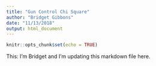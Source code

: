 ```yaml
---
title: "Gun Control Chi Square"
author: "Bridget Gibbons"
date: "11/13/2018"
output: html_document
---
```


```r
knitr::opts_chunk$set(echo = TRUE)
```

This: I'm Bridget and I'm updating this markdown file here.

